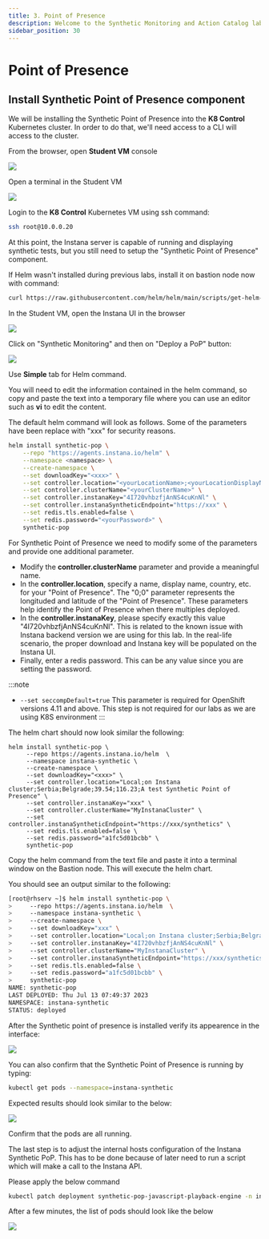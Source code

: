 ```yaml
---
title: 3. Point of Presence
description: Welcome to the Synthetic Monitoring and Action Catalog lab
sidebar_position: 30
---
```

# Point of Presence

## Install Synthetic Point of Presence component

We will be installing the Synthetic Point of Presence into the **K8 Control** Kubernetes cluster. In order to do that, we'll need access to a CLI will access to the cluster.

From the browser, open **Student VM** console

![](images/student-vm-new.png)

Open a terminal in the Student VM

![](images/student-terminal-new.png)

Login to the **K8 Control** Kubernetes VM using ssh command:

```bash
ssh root@10.0.0.20
```

At this point, the Instana server is capable of running and displaying synthetic tests, but you still need to setup the "Synthetic Point of Presence" component.

If Helm wasn't installed during previous labs, install it on bastion node now with command:
```bash
curl https://raw.githubusercontent.com/helm/helm/main/scripts/get-helm-3 | bash
```

In the Student VM, open the Instana UI in the browser

![](images/instana-ui-new.png)

Click on "Synthetic Monitoring" and then on "Deploy a PoP" button:

![](images/DeployAPoP-new.png)

Use **Simple** tab for Helm command. 

You will need to edit the information contained in the helm command, so copy and paste the text into a temporary file where you can use an editor such as **vi** to edit the content.

The default helm command will look as follows. Some of the parameters have been replace with "xxx" for security reasons.
```sh
helm install synthetic-pop \
	--repo "https://agents.instana.io/helm" \
	--namespace <namespace> \
	--create-namespace \
	--set downloadKey="<xxx>" \
	--set controller.location="<yourLocationName>;<yourLocationDisplayName>;<yourLocationCountry>;<yourLocationCity>;0;0;<yourLocationDescription>" \
	--set controller.clusterName="<yourClusterName>" \
	--set controller.instanaKey="4I720vhbzfjAnNS4cuKnNl" \
	--set controller.instanaSyntheticEndpoint="https://xxx" \
	--set redis.tls.enabled=false \
	--set redis.password="<yourPassword>" \
	synthetic-pop
  ```

For Synthetic Point of Presence we need to modify some of the parameters and provide one additional parameter.  


- Modify the **controller.clusterName** parameter and provide a meaningful name.
- In the **controller.location**, specify a name, display name, country, etc. for your "Point of Presence".   The "0;0" parameter represents the longituded and latitude of the "Point of Presence".  These parameters help identify the Point of Presence when  there multiples deployed.
- In the 	**controller.instanaKey**, please specify exactly this value "4I720vhbzfjAnNS4cuKnNl". This is related to the known issue with Instana backend version we are using for this lab. In the real-life scenario, the proper download and Instana key will be populated on the Instana UI.
- Finally, enter a redis password.  This can be any value since you are setting the password.

:::note
- `--set seccompDefault=true` This parameter is required for OpenShift versions 4.11 and above. This step is not required for our labs as we are using K8S environment
:::

The helm chart should now look similar the following:

```text
helm install synthetic-pop \
     --repo https://agents.instana.io/helm  \
     --namespace instana-synthetic \
     --create-namespace \
     --set downloadKey="<xxx>" \
     --set controller.location="Local;on Instana cluster;Serbia;Belgrade;39.54;116.23;A test Synthetic Point of Presence" \
     --set controller.instanaKey="xxx" \
     --set controller.clusterName="MyInstanaCluster" \
     --set controller.instanaSyntheticEndpoint="https://xxx/synthetics" \
     --set redis.tls.enabled=false \
     --set redis.password="a1fc5d01bcbb" \
     synthetic-pop
```

Copy the helm command from the text file and paste it into a terminal window on the Bastion node. This will execute the helm chart.

You should see an output similar to the following:

```sh
[root@rhserv ~]$ helm install synthetic-pop \
>     --repo https://agents.instana.io/helm  \
>     --namespace instana-synthetic \
>     --create-namespace \
>     --set downloadKey="xxx" \
>     --set controller.location="Local;on Instana cluster;Serbia;Belgrade;39.54;116.23;A test Synthetic Point of Presence" \
>     --set controller.instanaKey="4I720vhbzfjAnNS4cuKnNl" \
>     --set controller.clusterName="MyInstanaCluster" \
>     --set controller.instanaSyntheticEndpoint="https://xxx/synthetics" \
>     --set redis.tls.enabled=false \
>     --set redis.password="a1fc5d01bcbb" \
>     synthetic-pop
NAME: synthetic-pop
LAST DEPLOYED: Thu Jul 13 07:49:37 2023
NAMESPACE: instana-synthetic
STATUS: deployed
```

After the Synthetic point of presence is installed verify its appearence in the interface:

![](images/PointOfPresence_Location-new.png)

You can also confirm that the Synthetic Point of Presence is running by typing:
```sh
kubectl get pods --namespace=instana-synthetic
```

Expected results should look similar to the below:

![](images/pop-syn-pods.png)

Confirm that the pods are all running.

The last step is to adjust the internal hosts configuration of the Instana Synthetic PoP. This has to be done because of later need to run a script which will make a call to the Instana API.

Please apply the below command

```sh
kubectl patch deployment synthetic-pop-javascript-playback-engine -n instana-synthetic --patch '{"spec": {"template": {"spec": {"hostAliases": [{"hostnames": ["student-labs.instana.training"],"ip": "10.0.0.10"}]}}}}'
```

After a few minutes, the list of pods should look like the below

![](images/pop-syn-pods.png)

